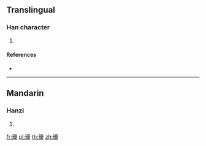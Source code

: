 ==Translingual==

===Han character===
{{Han char|rn=96|rad=玉|as=15|sn=19|four=|canj=MGMBE}}

# {{defn|Han|sort=玉15}}

====References====
* {{Han ref|kx=0744.310|dkj=21323|hdz=21144.140|uh=74C7|ud=29895}}

----

==Mandarin==

===Hanzi===
{{cmn-hanzi|pin=[[róu]] ([[rou2]])|wg=jou<sup>2</sup>}}

# {{defn|lang=cmn|sort=玉15}}

[[fr:瓇]]
[[pl:瓇]]
[[th:瓇]]
[[zh:瓇]]